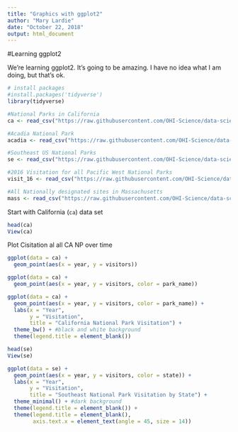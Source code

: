 ```yaml
---
title: "Graphics with ggplot2"
author: "Mary Lardie"
date: "October 22, 2018"
output: html_document
---
```


#Learning ggplot2

We're learning ggplot2.  It's going to be amazing.
I have no idea what I am doing, but that's ok.

```r

# install packages
#install.packages('tidyverse')
library(tidyverse)

#National Parks in California
ca <- read_csv("https://raw.githubusercontent.com/OHI-Science/data-science-training/master/data/ca.csv") 

#Acadia National Park
acadia <- read_csv("https://raw.githubusercontent.com/OHI-Science/data-science-training/master/data/acadia.csv")

#Southeast US National Parks
se <- read_csv("https://raw.githubusercontent.com/OHI-Science/data-science-training/master/data/se.csv")

#2016 Visitation for all Pacific West National Parks
visit_16 <- read_csv("https://raw.githubusercontent.com/OHI-Science/data-science-training/master/data/visit_16.csv")

#All Nationally designated sites in Massachusetts
mass <- read_csv("https://raw.githubusercontent.com/OHI-Science/data-science-training/master/data/mass.csv")
```

Start with California (`ca`) data set

```r
head(ca)
View(ca)
```
Plot Cisitation al all CA NP over time

```r
ggplot(data = ca) +
  geom_point(aes(x = year, y = visitors))
```

```r
ggplot(data = ca) +
  geom_point(aes(x = year, y = visitors, color = park_name))
```

```r
ggplot(data = ca) +
  geom_point(aes(x = year, y = visitors, color = park_name)) +
  labs(x = "Year",
       y = "Visitation",
       title = "California National Park Visitation") +
  theme_bw() + #black and white background
  theme(legend.title = element_blank())
```


```r
head(se)
View(se)
```

```r
ggplot(data = se) +
  geom_point(aes(x = year, y = visitors, color = state)) +
  labs(x = "Year",
       y = "Visitation",
       title = "Southeast National Park Visitation by State") +
  theme_minimal() + #dark background
  theme(legend.title = element_blank()) +
  theme(legend.title = element_blank(),
        axis.text.x = element_text(angle = 45, size = 14))
```
